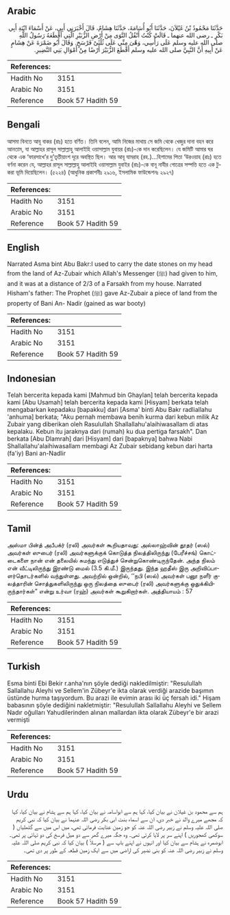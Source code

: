 ## Arabic


<div dir="rtl" lang="ar" style={{fontSize:'larger',backgroundColor:'#f8f9fa',padding:20}}>
حَدَّثَنَا مَحْمُودُ بْنُ غَيْلاَنَ، حَدَّثَنَا أَبُو أُسَامَةَ، حَدَّثَنَا هِشَامٌ، قَالَ أَخْبَرَنِي أَبِي، عَنْ أَسْمَاءَ ابْنَةِ أَبِي بَكْرٍ ـ رضى الله عنهما ـ قَالَتْ كُنْتُ أَنْقُلُ النَّوَى مِنْ أَرْضِ الزُّبَيْرِ الَّتِي أَقْطَعَهُ رَسُولُ اللَّهِ صلى الله عليه وسلم عَلَى رَأْسِي، وَهْىَ مِنِّي عَلَى ثُلُثَىْ فَرْسَخٍ‏.‏ وَقَالَ أَبُو ضَمْرَةَ عَنْ هِشَامٍ عَنْ أَبِيهِ أَنَّ النَّبِيَّ صلى الله عليه وسلم أَقْطَعَ الزُّبَيْرَ أَرْضًا مِنْ أَمْوَالِ بَنِي النَّضِيرِ‏.‏
</div>
<div style={{backgroundColor:'#f8f9fa',padding:20, marginBottom: 10}}><table> <thead> <tr> <th>References:</th> <th></th> </tr> </thead> <tbody><tr><td>Hadith No</td><td>3151</td></tr><tr><td>Arabic No</td><td>3151</td></tr><tr><td>Reference</td><td>Book 57 Hadith 59</td></tr></tbody></table></div>

## Bengali


<div dir="ltr" lang="bn" style={{fontSize:'larger',backgroundColor:'#f8f9fa',padding:20}}>
আসমা বিনতে আবূ বাকর (রাঃ) হতে বর্ণিত। তিনি বলেন, আমি নিজের মাথায় সে জমি থেকে খেজুর দানা বহন করে আনতাম, যা আল্লাহর রাসূল সাল্লাল্লাহু আলাইহি ওয়াসাল্লাম যুবায়র (রাঃ)-কে দান করেছিলেন। যে জমিটি আমার ঘর থেকে এক ‘ফারসাখে’র দু’তৃতীয়াংশ দূরে অবস্থিত ছিল। আর আবূ যামরাহ (রহ.)...হিশামের পিতা ‘উরওয়াহ (রাঃ) হতে বর্ণনা করেন যে, আল্লাহর রাসূল সাল্লাল্লাহু আলাইহি ওয়াসাল্লাম যুবাইর (রাঃ)-কে বানূ নাযীর গোত্রের সম্পত্তি হতে এক টুকরা ভূমি দিয়েছিলেন। (৫২২৪) (আধুনিক প্রকাশনীঃ ২৯১৬, ইসলামিক ফাউন্ডেশনঃ ২৯২৭)
</div>
<div style={{backgroundColor:'#f8f9fa',padding:20, marginBottom: 10}}><table> <thead> <tr> <th>References:</th> <th></th> </tr> </thead> <tbody><tr><td>Hadith No</td><td>3151</td></tr><tr><td>Arabic No</td><td>3151</td></tr><tr><td>Reference</td><td>Book 57 Hadith 59</td></tr></tbody></table></div>

## English


<div dir="ltr" lang="en" style={{fontSize:'larger',backgroundColor:'#f8f9fa',padding:20}}>
Narrated Asma bint Abu Bakr:I used to carry the date stones on my head from the land of Az-Zubair which Allah's Messenger (ﷺ) had given to him, and it was at a distance of 2/3 of a Farsakh from my house. Narrated Hisham's father: The Prophet (ﷺ) gave Az-Zubair a piece of land from the property of Bani An- Nadir (gained as war booty)
</div>
<div style={{backgroundColor:'#f8f9fa',padding:20, marginBottom: 10}}><table> <thead> <tr> <th>References:</th> <th></th> </tr> </thead> <tbody><tr><td>Hadith No</td><td>3151</td></tr><tr><td>Arabic No</td><td>3151</td></tr><tr><td>Reference</td><td>Book 57 Hadith 59</td></tr></tbody></table></div>

## Indonesian


<div dir="ltr" lang="id" style={{fontSize:'larger',backgroundColor:'#f8f9fa',padding:20}}>
Telah bercerita kepada kami [Mahmud bin Ghaylan] telah bercerita kepada kami [Abu Usamah] telah bercerita kepada kami [Hisyam] berkata telah mengabarkan kepadaku [bapakku] dari [Asma' binti Abu Bakr radliallahu 'anhuma] berkata; "Aku pernah membawa benih kurma dari kebun milik Az Zubair yang diberikan oleh Rasulullah Shallallahu'alaihiwasallam di atas kepalaku. Kebun itu jaraknya dari (rumah) ku dua pertiga farsakh". Dan berkata [Abu Dlamrah] dari [Hisyam] dari [bapaknya] bahwa Nabi Shallallahu'alaihiwasallam membagi Az Zubair sebidang kebun dari harta (fa'iy) Bani an-Nadlir
</div>
<div style={{backgroundColor:'#f8f9fa',padding:20, marginBottom: 10}}><table> <thead> <tr> <th>References:</th> <th></th> </tr> </thead> <tbody><tr><td>Hadith No</td><td>3151</td></tr><tr><td>Arabic No</td><td>3151</td></tr><tr><td>Reference</td><td>Book 57 Hadith 59</td></tr></tbody></table></div>

## Tamil


<div dir="ltr" lang="ta" style={{fontSize:'larger',backgroundColor:'#f8f9fa',padding:20}}>
அஸ்மா பின்த் அபீபக்ர் (ரலி) அவர்கள் கூறியதாவது: அல்லாஹ்வின் தூதர் (ஸல்) அவர்கள் ஸுபைர் (ரலி) அவர்களுக்குக் கொடுத்த நிலத்திலிருந்து (பேரீச்சங்) கொட்டைகளை நான் என் தலையில் சுமந்து எடுத்துச் சென்றுகொண்டிருந்தேன். அந்த நிலம் என் வீட்டிலிருந்து இரண்டு மைல் (3.5 கி.மீ.) இருந்தது. இந்த ஹதீஸ் இரு அறிவிப்பாளர்தொடர்களில் வந்துள்ளது. அவற்றில் ஒன்றில், ‘‘நபி (ஸல்) அவர்கள் பனூ நளீர் குலத்தாரின் சொத்துகளிலிருந்து ஒரு நிலத்தை ஸுபைர் (ரலி) அவர்களுக்கு ஒதுக்கியிருந்தார்கள்” என்று உர்வா (ரஹ்) அவர்கள் கூறுகிறார்கள். அத்தியாயம் : 57
</div>
<div style={{backgroundColor:'#f8f9fa',padding:20, marginBottom: 10}}><table> <thead> <tr> <th>References:</th> <th></th> </tr> </thead> <tbody><tr><td>Hadith No</td><td>3151</td></tr><tr><td>Arabic No</td><td>3151</td></tr><tr><td>Reference</td><td>Book 57 Hadith 59</td></tr></tbody></table></div>

## Turkish


<div dir="ltr" lang="tr" style={{fontSize:'larger',backgroundColor:'#f8f9fa',padding:20}}>
Esma binti Ebi Bekir r.anha'nın şöyle dediği nakledilmiştir: "Resulullah Sallallahu Aleyhi ve Sellem'in Zübeyr'e ikta olarak verdiği arazide başımın üstünde hurma taşıyordum. Bu arazi ile evimin arası iki üç fersah idi." Hişam babasının şöyle dediğini nakletmiştir: "Resulullah Sallallahu Aleyhi ve Sellem Nadır oğulları Yahudilerinden alınan mallardan ikta olarak Zübeyr'e bir arazi vermişti
</div>
<div style={{backgroundColor:'#f8f9fa',padding:20, marginBottom: 10}}><table> <thead> <tr> <th>References:</th> <th></th> </tr> </thead> <tbody><tr><td>Hadith No</td><td>3151</td></tr><tr><td>Arabic No</td><td>3151</td></tr><tr><td>Reference</td><td>Book 57 Hadith 59</td></tr></tbody></table></div>

## Urdu


<div dir="rtl" lang="ur" style={{fontSize:'larger',backgroundColor:'#f8f9fa',padding:20}}>
ہم سے محمود بن غیلان نے بیان کیا، کہا ہم سے ابواسامہ نے بیان کیا، کہا ہم سے ہشام نے بیان کیا، کہا کہ مجھے میرے والد نے خبر دی، ان سے اسماء بنت ابی بکر رضی اللہ عنہما نے بیان کیا کہ نبی کریم صلی اللہ علیہ وسلم نے زبیر رضی اللہ عنہ کو جو زمین عنایت فرمائی تھی، میں اس میں سے گٹھلیاں ( سوکھی کھجوریں ) اپنے سر پر لایا کرتی تھی۔ وہ جگہ میرے گھر سے دو میل فرسخ کی دو تہائی پر تھی۔ ابوضمرہ نے ہشام سے بیان کیا اور انہوں نے اپنے باپ سے ( مرسلاً ) بیان کیا کہ نبی کریم صلی اللہ علیہ وسلم نے زبیر رضی اللہ عنہ کو بنی نضیر کی اراضی میں سے ایک زمین قطعہ کے طور پر دی تھی۔
</div>
<div style={{backgroundColor:'#f8f9fa',padding:20, marginBottom: 10}}><table> <thead> <tr> <th>References:</th> <th></th> </tr> </thead> <tbody><tr><td>Hadith No</td><td>3151</td></tr><tr><td>Arabic No</td><td>3151</td></tr><tr><td>Reference</td><td>Book 57 Hadith 59</td></tr></tbody></table></div>